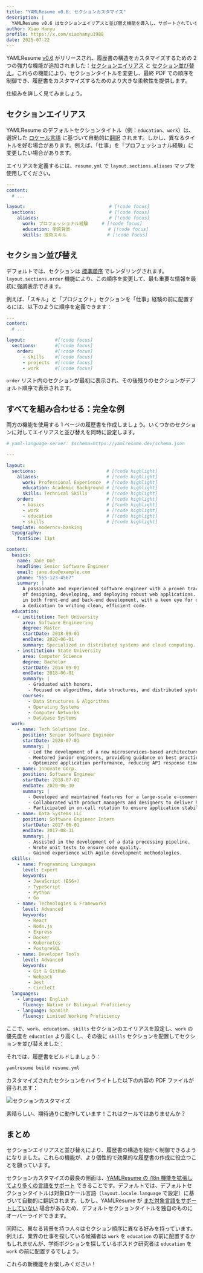 ```yaml
---
title: "YAMLResume v0.6: セクションカスタマイズ"
description: |
  YAMLResume v0.6 はセクションエイリアスと並び替え機能を導入し、サポートされていない言語をサポートするために i18n 機能をさらに強化します。
author: Xiao Hanyu
profile: https://x.com/xiaohanyu1988
date: 2025-07-22
---
```


YAMLResume [v0.6](https://github.com/yamlresume/yamlresume/releases/tag/v0.6.0) がリリースされ、履歴書の構造をカスタマイズするための 2 つの強力な機能が追加されました：[セクションエイリアス](/ja/docs/layout/sections/aliases) と [セクション並び替え](/ja/docs/layout/sections/reorder)。これらの機能により、セクションタイトルを変更し、最終 PDF での順序を制御でき、履歴書をカスタマイズするためのより大きな柔軟性を提供します。

仕組みを詳しく見てみましょう。

## セクションエイリアス

YAMLResume のデフォルトセクションタイトル（例：`education`、`work`）は、選択した [ロケール言語](/ja/docs/layout#locale) に基づいて自動的に[翻訳](/ja/docs/layout/sections/docs/content/multi-languages) されます。しかし、異なるタイトルを好む場合があります。例えば、「仕事」を「プロフェッショナル経験」に変更したい場合があります。

エイリアスを定義するには、`resume.yml` で `layout.sections.aliases` マップを使用してください。

```yml lineNumbers title="resume.yml"
---
content:
  # ...

layout:                               # [!code focus]
  sections:                           # [!code focus]
    aliases:                          # [!code focus]
      work: プロフェッショナル経験     # [!code focus]
      education: 学術背景              # [!code focus]
      skills: 技術スキル               # [!code focus]
```


## セクション並び替え

デフォルトでは、セクションは [標準順序](/ja/docs/layout/sections/reorder#default-section-order) でレンダリングされます。`layout.sections.order` 機能により、この順序を変更して、最も重要な情報を最初に強調表示できます。

例えば、「スキル」と「プロジェクト」セクションを「仕事」経験の前に配置するには、以下のように順序を定義できます：

```yml lineNumbers title="resume.yml"
---
content:
  # ...

layout:           #[!code focus]
  sections:       #[!code focus]
    order:        #[!code focus]
      - skills    #[!code focus]
      - projects  #[!code focus]
      - work      #[!code focus]
```

`order` リスト内のセクションが最初に表示され、その後残りのセクションがデフォルト順序で表示されます。

## すべてを組み合わせる：完全な例

両方の機能を使用する 1 ページの履歴書を作成しましょう。いくつかのセクションに対してエイリアスと並び替えを同時に設定します。

```yml lineNumbers title="resume.yml"
# yaml-language-server: $schema=https://yamlresume.dev/schema.json

---

layout:
  sections:                          # [!code highlight]
    aliases:                         # [!code highlight]
      work: Professional Experience  # [!code highlight]
      education: Academic Background # [!code highlight]
      skills: Technical Skills       # [!code highlight]
    order:                           # [!code highlight]
      - basics                       # [!code highlight]
      - work                         # [!code highlight]
      - education                    # [!code highlight]
      - skills                       # [!code highlight]
  template: moderncv-banking
  typography:
    fontSize: 11pt

content:
  basics:
    name: Jane Doe
    headline: Senior Software Engineer
    email: jane.doe@example.com
    phone: "555-123-4567"
    summary: |
      A passionate and experienced software engineer with a proven track record
      of designing, developing, and deploying robust web applications. Skilled
      in both front-end and back-end development, with a keen eye for detail and
      a dedication to writing clean, efficient code.
  education:
    - institution: Tech University
      area: Software Engineering
      degree: Master
      startDate: 2018-09-01
      endDate: 2020-06-01
      summary: Specialized in distributed systems and cloud computing.
    - institution: State University
      area: Computer Science
      degree: Bachelor
      startDate: 2014-09-01
      endDate: 2018-06-01
      summary: |
        - Graduated with honors.
        - Focused on algorithms, data structures, and distributed systems.
      courses:
        - Data Structures & Algorithms
        - Operating Systems
        - Computer Networks
        - Database Systems
  work:
    - name: Tech Solutions Inc.
      position: Senior Software Engineer
      startDate: 2020-07-01
      summary: |
        - Led the development of a new microservices-based architecture, improving system scalability and reliability.
        - Mentored junior engineers, providing guidance on best practices and code quality.
        - Optimized application performance, reducing API response times by 30%.
    - name: Innovate Corp.
      position: Software Engineer
      startDate: 2018-07-01
      endDate: 2020-06-30
      summary: |
        - Developed and maintained features for a large-scale e-commerce platform using React and Node.js.
        - Collaborated with product managers and designers to deliver high-quality user experiences.
        - Participated in on-call rotation to ensure application stability.
    - name: Data Systems LLC
      position: Software Engineer Intern
      startDate: 2017-06-01
      endDate: 2017-08-31
      summary: |
        - Assisted in the development of a data processing pipeline.
        - Wrote unit tests to ensure code quality.
        - Gained experience with Agile development methodologies.
  skills:
    - name: Programming Languages
      level: Expert
      keywords:
        - JavaScript (ES6+)
        - TypeScript
        - Python
        - Go
    - name: Technologies & Frameworks
      level: Advanced
      keywords:
        - React
        - Node.js
        - Express
        - Docker
        - Kubernetes
        - PostgreSQL
    - name: Developer Tools
      level: Advanced
      keywords:
        - Git & GitHub
        - Webpack
        - Jest
        - CircleCI
  languages:
    - language: English
      fluency: Native or Bilingual Proficiency
    - language: Spanish
      fluency: Limited Working Proficiency
```

ここで、`work`、`education`、`skills` セクションのエイリアスを設定し、`work` の優先度を `education` より高くし、その後に `skills` セクションを配置してセクションを並び替えました：

それでは、履歴書をビルドしましょう：

```bash
yamlresume build resume.yml
```

カスタマイズされたセクションをハイライトした以下の内容の PDF ファイルが得られます：

![セクションカスタマイズ](/static/images/blog/section-customization/resume-highlight.webp)

素晴らしい、期待通りに動作しています！これはクールではありませんか？

## まとめ

セクションエイリアスと並び替えにより、履歴書の構造を細かく制御できるようになりました。これらの機能が、より個性的で効果的な履歴書の作成に役立つことを願っています。

セクションカスタマイズの最良の側面は、[YAMLResume の i18n 機能を拡張してより多くの言語をサポート](/ja/docs/layout/sections/reorder#default-section-order) できることです。デフォルトでは、デフォルトセクションタイトルは対象ロケール言語（`layout.locale.language` で設定）に基づいて自動的に翻訳されます。しかし、YAMLResume が [まだ対象言語をサポートしていない](https://github.com/yamlresume/yamlresume/discussions/36) 場合があるため、デフォルトセクションタイトルを独自のものにオーバーライドできます。

同時に、異なる背景を持つ人々はセクション順序に異なる好みを持っています。例えば、業界の仕事を探している候補者は `work` を `education` の前に配置するかもしれませんが、学術ポジションを探しているポスドク研究者は `education` を `work` の前に配置するでしょう。

これらの新機能をお楽しみください！
